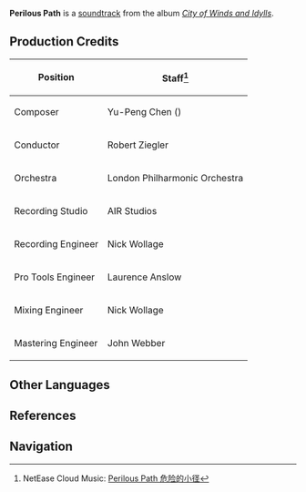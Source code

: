 {{Soundtrack Infobox
|title          =
|image          = City of Winds and Idylls.png
|album          = City of Winds and Idylls
|disc           = 1
|number         = 13
|featured       =
|featured2      =
|featured3      =
|featured_disc  =
|featured_disc2 =
|featured_disc3 =
|youtube_id     = AALrH26HAmw
|youtube_time   = 1019
|spotify_id     = 37ukoYC26PCw5R8AcQeSoU
|played_in      = Dialogue
|during         = Dialogue scenes
|domain         =
|previous       = Silhouette and Silk Steps
|next           = Say My Name
}}
'''Perilous Path''' is a [[soundtrack]] from the album ''[[City of Winds and Idylls]]''.

==Production Credits==
{| class="wikitable" style="text-align:left; height:0.5em"
! Position
! Staff<ref>NetEase Cloud Music: [https://music.163.com/#/song?id=1481392264 Perilous Path 危险的小径]</ref>
|-
! Composer
| Yu-Peng Chen ({{Lang|zh=陈致逸|mini=1}})
|-
! Conductor
| Robert Ziegler
|-
! Orchestra
| London Philharmonic Orchestra
|-
! Recording Studio
| AIR Studios
|-
! Recording Engineer
| Nick Wollage
|-
! Pro Tools Engineer
| Laurence Anslow
|-
! Mixing Engineer
| Nick Wollage
|-
! Mastering Engineer
| John Webber
|}

==Other Languages==
{{Other Languages|default_hidden = 1
|en      = Perilous Path
|zhs     = 危险的小径
|zhs_rm  = Wēixiǎn de Ziǎojìng
|zht     = 危險的小徑
|zht_rm  = Wéixiǎn de Ziǎojìng
|ja      = 際どい小道
|ja_rm   = Kiwadoi Komichi
}}

==References==
{{Reflist}}

==Navigation==
{{Soundtrack Navbox|City of Winds and Idylls}}